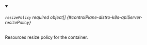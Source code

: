


<details className="config-field" data-expandable="true" open>
<summary>

###### `resizePolicy` <span className="config-field-required" data-required="false">required</span> <span className="config-field-type">object[]</span> <span className="config-field-default"></span> <span className="config-field-enum"></span> {#controlPlane-distro-k8s-apiServer-resizePolicy}

Resources resize policy for the container.

</summary>

<PartialResizepolicyreference />


</details>
